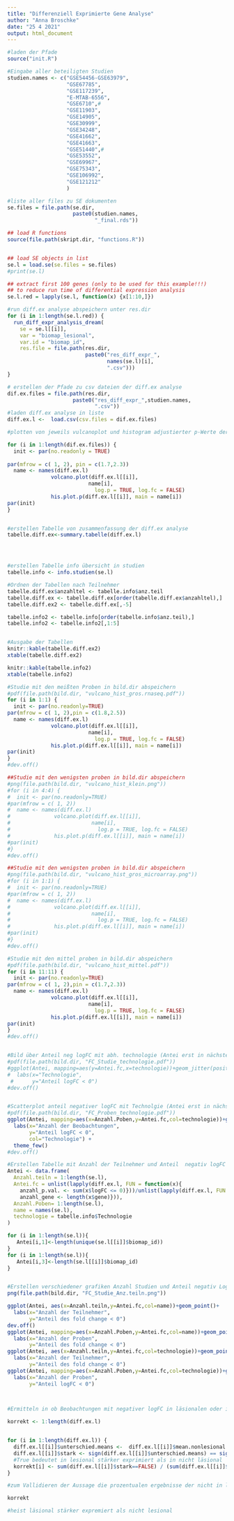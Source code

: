 ---
title: "Differenziell Exprimierte Gene Analyse"
author: "Anna Broschke"
date: "25 4 2021"
output: html_document 
---

```{r setup}
#laden der Pfade
source("init.R")

#Eingabe aller beteiligten Studien
studien.names <- c("GSE54456-GSE63979",
                   "GSE67785",
                   "GSE117239",
                   "E-MTAB-6556",
                   "GSE6710",#
                   "GSE11903",
                   "GSE14905",
                   "GSE30999",
                   "GSE34248",
                   "GSE41662",
                   "GSE41663",
                   "GSE51440",#
                   "GSE53552",
                   "GSE69967",
                   "GSE75343",
                   "GSE106992",
                   "GSE121212"
                   )

#liste aller files zu SE dokumenten
se.files = file.path(se.dir,
                     paste0(studien.names,
                            "_final.rds"))


```

```{r  laden, eval = TRUE, include=FALSE}
## load R functions
source(file.path(skript.dir, "functions.R"))


## load SE objects in list
se.l = load.se(se.files = se.files)
#print(se.l)

```

```{r downsample, eval=TRUE, include=FALSE}

## extract first 100 genes (only to be used for this example!!!)
## to reduce run time of differential expression analysis
se.l.red = lapply(se.l, function(x) {x[1:10,]})

```

```{r diff_exp, warning=TRUE ,echo=TRUE, include=TRUE ,eval=FALSE}
#run diff.ex analyse abspeichern unter res.dir
for (i in 1:length(se.l.red)) {
  run_diff_expr_analysis_dream(
    se = se.l[[i]],
    var = "biomap_lesional",
    var.id = "biomap_id",
    res.file = file.path(res.dir,
                         paste0("res_diff_expr_", 
                                names(se.l)[i],
                                ".csv")))
}
```



```{r diff_ex_listen}
# erstellen der Pfade zu csv dateien der diff.ex analyse
dif.ex.files = file.path(res.dir,
                     paste0("res_diff_expr_",studien.names,
                            ".csv"))
#laden diff.ex analyse in liste
diff.ex.l <-  load.csv(csv.files = dif.ex.files)


```


```{r plotten , eval=TRUE}
#plotten von jeweils vulcanoplot und histogram adjustierter p-Werte der einzelnen Studien

for (i in 1:length(dif.ex.files)) {
  init <- par(no.readonly = TRUE)
  
par(mfrow = c( 1, 2), pin = c(1.7,2.3))
  name <- names(diff.ex.l)
              volcano.plot(diff.ex.l[[i]],
                          name[i],
                            log.p = TRUE, log.fc = FALSE)
              his.plot.p(diff.ex.l[[i]], main = name[i])
par(init)
}



```

```{r tabelle}
#erstellen Tabelle von zusammenfassung der diff.ex analyse
tabelle.diff.ex<-summary.tabelle(diff.ex.l)




#erstellen Tabelle info übersicht in studien
tabelle.info <- info.studien(se.l)

#Ordnen der Tabellen nach Teilnehmer
tabelle.diff.ex$anzahltel <- tabelle.info$anz.teil
tabelle.diff.ex <- tabelle.diff.ex[order(tabelle.diff.ex$anzahltel),]
tabelle.diff.ex2 <- tabelle.diff.ex[,-5]

tabelle.info2 <- tabelle.info[order(tabelle.info$anz.teil),]
tabelle.info2 <- tabelle.info2[,1:5]


#Ausgabe der Tabellen
knitr::kable(tabelle.diff.ex2)
xtable(tabelle.diff.ex2)

knitr::kable(tabelle.info2)
xtable(tabelle.info2)


```


```{r Bilderapeichern, eval=FALSE}

#Studie mit den meißten Proben in bild.dir abspeichern
#pdf(file.path(bild.dir, "vulcano_hist_gros.rnaseq.pdf"))
for (i in 1:1) {
  init <- par(no.readonly=TRUE)
par(mfrow = c( 1, 2),pin = c(1.8,2.5))
  name <- names(diff.ex.l)
              volcano.plot(diff.ex.l[[i]],
                          name[i],
                            log.p = TRUE, log.fc = FALSE)
              his.plot.p(diff.ex.l[[i]], main = name[i])
par(init)
}
#dev.off()

##Studie mit den wenigsten proben in bild.dir abspeichern
#png(file.path(bild.dir, "vulcano_hist_klein.png"))
#for (i in 4:4) {
#  init <- par(no.readonly=TRUE)
#par(mfrow = c( 1, 2))
#  name <- names(diff.ex.l)
#              volcano.plot(diff.ex.l[[i]],
#                          name[i],
#                            log.p = TRUE, log.fc = FALSE)
#              his.plot.p(diff.ex.l[[i]], main = name[i])
#par(init)
#}
#dev.off()

##Studie mit den wenigsten proben in bild.dir abspeichern
#png(file.path(bild.dir, "vulcano_hist_gros_microarray.png"))
#for (i in 1:1) {
#  init <- par(no.readonly=TRUE)
#par(mfrow = c( 1, 2))
#  name <- names(diff.ex.l)
#              volcano.plot(diff.ex.l[[i]],
#                          name[i],
#                            log.p = TRUE, log.fc = FALSE)
#              his.plot.p(diff.ex.l[[i]], main = name[i])
#par(init)
#}
#dev.off()

#Studie mit den mittel proben in bild.dir abspeichern
#pdf(file.path(bild.dir, "vulcano_hist_mittel.pdf"))
for (i in 11:11) {
  init <- par(no.readonly=TRUE)
par(mfrow = c( 1, 2),pin = c(1.7,2.3))
  name <- names(diff.ex.l)
              volcano.plot(diff.ex.l[[i]],
                          name[i],
                            log.p = TRUE, log.fc = FALSE)
              his.plot.p(diff.ex.l[[i]], main = name[i])
par(init)
}
#dev.off()


#Bild über Anteil neg logFC mit abh. technologie (Antei erst in nächstem Chunk definiert)
#pdf(file.path(bild.dir, "FC_Studie_technologie.pdf"))
#ggplot(Antei, mapping=aes(y=Antei.fc,x=technologie))+geom_jitter(position=position_jitter(0.2))+
#  labs(x="Technologie",
 #      y="Anteil logFC < 0")
#dev.off()


#Scatterplot anteil negativer logFC mit Technolgie (Antei erst in nächstem Chunk definiert)
#pdf(file.path(bild.dir, "FC_Proben_technologie.pdf"))
ggplot(Antei, mapping=aes(x=Anzahl.Poben,y=Antei.fc,col=technologie))+geom_point()+ scale_color_manual(values = c("steelblue1","indianred4"))+
  labs(x="Anzahl der Beobachtungen",
       y="Anteil logFC < 0",
       col="Technologie") +
  theme_few() 
#dev.off()

```

```{r FCAnteilplot}

#Erstellen Tabelle mit Anzahl der Teilnehmer und Anteil  negativ logFC 
Antei <- data.frame(
  Anzahl.teiln = 1:length(se.l),
  Antei.fc = unlist(lapply(diff.ex.l, FUN = function(x){
    anzahl_p.val. <- sum(x$logFC <= 0)}))/unlist(lapply(diff.ex.l, FUN = function(x){
    anzahl_gene <- length(x$gene)})),
  Anzahl.Poben= 1:length(se.l),
  name = names(se.l),
  technologie = tabelle.info$Technologie
)

for (i in 1:length(se.l)){
   Antei[i,1]<-length(unique(se.l[[i]]$biomap_id))
}
for (i in 1:length(se.l)){
   Antei[i,3]<-length(se.l[[i]]$biomap_id)
}


#Erstellen verschiedener grafiken Anzahl Studien und Anteil negativ LogFC
png(file.path(bild.dir, "FC_Studie_Anz.teiln.png"))

ggplot(Antei, aes(x=Anzahl.teiln,y=Antei.fc,col=name))+geom_point()+
  labs(x="Anzahl der Teilnehmer",
       y="Anteil des fold change < 0")
dev.off()
ggplot(Antei, mapping=aes(x=Anzahl.Poben,y=Antei.fc,col=name))+geom_point()+
  labs(x="Anzahl der Proben",
       y="Anteil des fold change < 0")
ggplot(Antei, aes(x=Anzahl.teiln,y=Antei.fc,col=technologie))+geom_point()+
  labs(x="Anzahl der Teilnehmer",
       y="Anteil des fold change < 0")
ggplot(Antei, mapping=aes(x=Anzahl.Poben,y=Antei.fc,col=technologie))+geom_point()+
  labs(x="Anzahl der Proben",
       y="Anteil logFC < 0")

  

```

```{r mittelwerte}
#Ermitteln in ob Beobachtungen mit negativer logFC in läsionalen oder in nicht läsionalen stärker exprimiert

korrekt <- 1:length(diff.ex.l)


for (i in 1:length(diff.ex.l)) {
  diff.ex.l[[i]]$unterschied.means <-  diff.ex.l[[i]]$mean.nonlesional - diff.ex.l[[i]]$mean.lesional
  diff.ex.l[[i]]$stark <- sign(diff.ex.l[[i]]$unterschied.means) == sign(diff.ex.l[[i]]$logFC)
  #True bedeutet in lesional stärker exprimiert als in nicht läsional
  korrekt[i] <- sum(diff.ex.l[[i]]$stark==FALSE) / (sum(diff.ex.l[[i]]$stark==FALSE)+ sum(diff.ex.l[[i]]$stark==TRUE))
}

#zum Vallidieren der Aussage die prozentualen ergebnisse der nicht in läsional stärker exprimierten Gene

korrekt

#heist läsional stärker expremiert als nicht lesional
```



